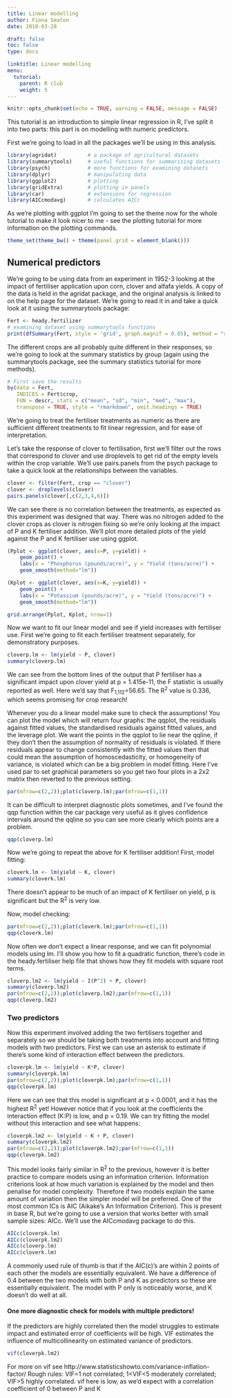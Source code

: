 ```yaml
---
title: Linear modelling
author: Fiona Seaton
date: 2018-03-28

draft: false
toc: false
type: docs

linktitle: Linear modelling
menu:
  tutorial:
    parent: R club
    weight: 5
---
```


```r
knitr::opts_chunk$set(echo = TRUE, warning = FALSE, message = FALSE)
```

This tutorial is an introduction to simple linear regression in R, I've split it into two parts: this part is on modelling with numeric predictors.

First we're going to load in all the packages we'll be using in this analysis.

```r
library(agridat)          # a package of agricultural datasets
library(summarytools)     # useful functions for summarising datasets
library(psych)            # more functions for examining datasets
library(dplyr)            # manipulating data
library(ggplot2)          # plotting
library(gridExtra)        # plotting in panels
library(car)              # extensions for regression
library(AICcmodavg)       # calculates AICc
```

As we're plotting with ggplot I'm going to set the theme now for the whole tutorial to make it look nicer to me - see the plotting tutorial for more information on the plotting commands.
```r
theme_set(theme_bw() + theme(panel.grid = element_blank()))
```

## Numerical predictors
We're going to be using data from an experiment in 1952-3 looking at the impact of fertiliser application upon corn, clover and alfafa yields. A copy of the data is held in the agridat package, and the original analysis is linked to on the help page for the dataset.
We're going to read it in and take a quick look at it using the summarytools package:

```r
Fert <- heady.fertilizer
# examining dataset using summarytools functions
print(dfSummary(Fert, style = 'grid', graph.magnif = 0.85), method = "render", omit.headings = TRUE)
```

The different crops are all probably quite different in their responses, so we're going to look at the summary statistics by group (again using the summarytools package, see the summary statistics tutorial for more methods).
```r
# First save the results
by(data = Fert, 
   INDICES = Fert$crop, 
   FUN = descr, stats = c("mean", "sd", "min", "med", "max"), 
   transpose = TRUE, style = "rmarkdown", omit.headings = TRUE)

```

We're going to treat the fertiliser treatments as numeric as there are sufficient different treatments to fit linear regression, and for ease of interpretation.

Let's take the response of clover to fertilisation, first we'll filter out the rows that correspond to clover and use droplevels to get rid of the empty levels within the crop variable. We'll use pairs.panels from the psych package to take a quick look at the relationships between the variables.

```r
clover <- filter(Fert, crop == "clover")
clover <- droplevels(clover)
pairs.panels(clover[,c(2,3,4,6)])
```

We can see there is no correlation between the treatments, as expected as this experiment was designed that way. There was no nitrogen added to the clover crops as clover is nitrogen fixing so we're only looking at the impact of P and K fertiliser addition. We'll plot more detailed plots of the yield against the P and K fertiliser use using ggplot.

```r
(Pplot <- ggplot(clover, aes(x=P, y=yield)) +
    geom_point() +
    labs(x = "Phosphorus (pounds/acre)", y = "Yield (tons/acre)") +
    geom_smooth(method="lm"))

(Kplot <- ggplot(clover, aes(x=K, y=yield)) +
    geom_point() +
    labs(x = "Potassium (pounds/acre)", y = "Yield (tons/acre)") +
    geom_smooth(method="lm"))

grid.arrange(Pplot, Kplot, nrow=1)
```

Now we want to fit our linear model and see if yield increases with fertiliser use. First we're going to fit each fertiliser treatment separately, for demonstratory purposes.
```r
cloverp.lm <- lm(yield ~ P, clover)
summary(cloverp.lm)
```

We can see from the bottom lines of the output that P fertiliser has a significant impact upon clover yield at p = 1.415e-11, the F statistic is usually reported as well. Here we'd say that F~1,112~=56.65. The R^2^ value is 0.336, which seems promising for crop research!

Whenever you do a linear model make sure to check the assumptions! You can plot the model which will return four graphs: the qqplot, the residuals against fitted values, the standardised residuals against fitted values, and the leverage plot. We want the points in the qqplot to lie near the qqline, if they don't then the assumption of normality of residuals is violated. If there residuals appear to change consistently with the fitted values then that could mean the assumption of homoscedasticity, or homogeneity of variance, is violated which can be a big problem in model fitting. Here I've used par to set graphical parameters so you get two four plots in a 2x2 matrix then reverted to the previous setting.

```r
par(mfrow=c(2,2));plot(cloverp.lm);par(mfrow=c(1,1))
```

It can be difficult to interpret diagnostic plots sometimes, and I've found the qqp function within the car package very useful as it gives confidence intervals around the qqline so you can see more clearly which points are a problem.
```r
qqp(cloverp.lm)
```


Now we're going to repeat the above for K fertiliser addition!
First, model fitting:
```r
cloverk.lm <- lm(yield ~ K, clover)
summary(cloverk.lm)
```
There doesn't appear to be much of an impact of K fertiliser on yield, p is significant but the R^2^ is very low.

Now, model checking:

```r
par(mfrow=c(2,2));plot(cloverk.lm);par(mfrow=c(1,1))
qqp(cloverk.lm)
```


Now often we don't expect a linear response, and we can fit polynomial models using lm. I'll show you how to fit a quadratic function, there's code in the heady.fertiliser help file that shows how they fit models with square root terms.
```r
cloverp.lm2 <- lm(yield ~ I(P^2) + P, clover)
summary(cloverp.lm2)
par(mfrow=c(2,2));plot(cloverp.lm2);par(mfrow=c(1,1))
qqp(cloverp.lm2)
```


### Two predictors
Now this experiment involved adding the two fertilisers together and separately so we should be taking both treatments into account and fitting models with two predictors. First we can use an asterisk to estimate if there's some kind of interaction effect between the predictors.

```r
cloverpk.lm <- lm(yield ~ K*P, clover)
summary(cloverpk.lm)
par(mfrow=c(2,2));plot(cloverpk.lm);par(mfrow=c(1,1))
qqp(cloverpk.lm)
```

Here we can see that this model is significant at p < 0.0001, and it has the highest R^2^ yet! However notice that if you look at the coefficients the interaction effect (K:P) is low, and p = 0.19. We can try fitting the model without this interaction and see what happens:
```r
cloverpk.lm2 <- lm(yield ~ K + P, clover)
summary(cloverpk.lm2)
par(mfrow=c(2,2));plot(cloverpk.lm2);par(mfrow=c(1,1))
qqp(cloverpk.lm2)
```


This model looks fairly similar in R^2^ to the previous, however it is better practice to compare models using an information criterion. Information criterions look at how much variation is explained by the model and then penalise for model complexity. Therefore if two models explain the same amount of variation then the simpler model will be preferred. One of the most common ICs is AIC (Aikake's An Information Criterion). This is present in base R, but we're going to use a version that works better with small sample sizes: AICc. We'll use the AICcmodavg package to do this.

```r
AICc(cloverpk.lm)  
AICc(cloverpk.lm2) 
AICc(cloverp.lm)
AICc(cloverk.lm)

```

A commonly used rule of thumb is that if the AIC(c)'s are within 2 points of each other the models are essentially equivalent. We have a difference of 0.4 between the two models with both P and K as predictors so these are essentially equivalent. The model with P only is noticeably worse, and K doesn't do well at all.


#### One more diagnostic check for models with multiple predictors!
If the predictors are highly correlated then the model struggles to estimate impact and estimated error of coefficients will be high. VIF estimates the influence of multicollinearity on estimated variance of predictors.

```r
vif(cloverpk.lm2)

```

For more on vif see http://www.statisticshowto.com/variance-inflation-factor/
Rough rules: VIF=1 not correlated; 1<VIF<5 moderately correlated; VIF>5 highly correlated. vif here is low, as we'd expect with a correlation coefficient of 0 between P and K


